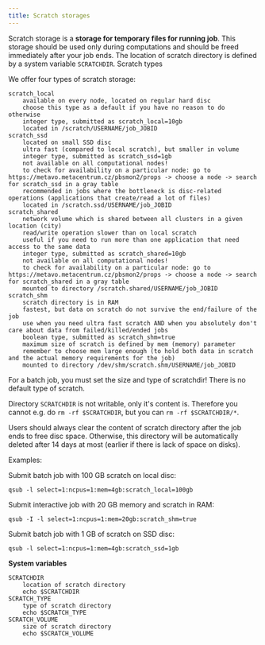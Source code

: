 ```yaml
---
title: Scratch storages
---
```

Scratch storage is a **storage for temporary files for running job**. This storage should be used only during computations and should be freed immediately after your job ends. The location of scratch directory is defined by a system variable `SCRATCHDIR`.
Scratch types

We offer four types of scratch storage:

    scratch_local
        available on every node, located on regular hard disc
        choose this type as a default if you have no reason to do otherwise
        integer type, submitted as scratch_local=10gb
        located in /scratch/USERNAME/job_JOBID
    scratch_ssd
        located on small SSD disc
        ultra fast (compared to local scratch), but smaller in volume
        integer type, submitted as scratch_ssd=1gb
        not available on all computational nodes!
        to check for availability on a particular node: go to https://metavo.metacentrum.cz/pbsmon2/props -> choose a node -> search for scratch_ssd in a gray table
        recommended in jobs where the bottleneck is disc-related operations (applications that create/read a lot of files)
        located in /scratch.ssd/USERNAME/job_JOBID
    scratch_shared
        network volume which is shared between all clusters in a given location (city)
        read/write operation slower than on local scratch
        useful if you need to run more than one application that need access to the same data
        integer type, submitted as scratch_shared=10gb
        not available on all computational nodes!
        to check for availability on a particular node: go to https://metavo.metacentrum.cz/pbsmon2/props -> choose a node -> search for scratch_shared in a gray table
        mounted to directory /scratch.shared/USERNAME/job_JOBID
    scratch_shm
        scratch directory is in RAM
        fastest, but data on scratch do not survive the end/failure of the job
        use when you need ultra fast scratch AND when you absolutely don't care about data from failed/killed/ended jobs
        boolean type, submitted as scratch_shm=true
        maximum size of scratch is defined by mem (memory) parameter
        remember to choose mem large enough (to hold both data in scratch and the actual memory requirements for the job)
        mounted to directory /dev/shm/scratch.shm/USERNAME/job_JOBID

<Callout type="info" title="No default scratch">
    For a batch job, you must set the size and type of scratchdir! There is no default type of scratch.
</Callout>

Directory `SCRATCHDIR` is not writable, only it's content is. Therefore you cannot e.g. do `rm -rf $SCRATCHDIR`, but you can `rm -rf $SCRATCHDIR/*`.

Users should always clear the content of scratch directory after the job ends to free disc space. Otherwise, this directory will be automatically deleted after 14 days at most (earlier if there is lack of space on disks).

Examples:

Submit batch job with 100 GB scratch on local disc:

    qsub -l select=1:ncpus=1:mem=4gb:scratch_local=100gb

Submit interactive job with 20 GB memory and scratch in RAM:

    qsub -I -l select=1:ncpus=1:mem=20gb:scratch_shm=true

Submit batch job with 1 GB of scratch on SSD disc:

    qsub -l select=1:ncpus=1:mem=4gb:scratch_ssd=1gb

**System variables**

    SCRATCHDIR
        location of scratch directory
        echo $SCRATCHDIR
    SCRATCH_TYPE
        type of scratch directory
        echo $SCRATCH_TYPE
    SCRATCH_VOLUME
        size of scratch directory
        echo $SCRATCH_VOLUME

